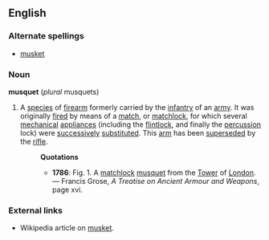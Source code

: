 ==English==
===Alternate spellings===
* [[musket]]
===Noun===
'''musquet''' (''plural'' musquets)
#A [[species]] of [[firearm]] formerly carried by the [[infantry]] of an [[army]]. It was originally [[fire]]d by means of a [[match]], or [[matchlock]], for which several [[mechanical]] [[appliances]] (including the [[flintlock]], and finally the [[percussion]] lock) were [[successively]] [[substitute]]d. This [[arm]] has been [[supersede]]d by the [[rifle]].
#:'''Quotations'''
#:*'''1786''': Fig. 1. A [[matchlock]] [[musquet]] from the [[Tower]] of [[London]]. &mdash; Francis Grose, ''A Treatise on Ancient Armour and Weapons'', page xvi.
===External links===
* Wikipedia article on [[w:musket|musket]].